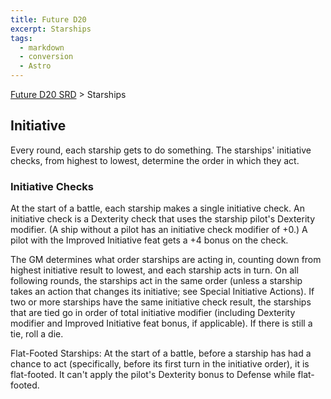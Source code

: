 ```yaml
---
title: Future D20
excerpt: Starships
tags:
  - markdown
  - conversion
  - Astro
---
```






[Future D20 SRD]( / ) > Starships




## Initiative


Every round, each starship gets to do something. The starships' initiative checks, from highest to lowest, determine the order in which they act.


### Initiative Checks


At the start of a battle, each starship makes a single initiative check. An initiative check is a Dexterity check that uses the starship pilot's Dexterity modifier. (A ship without a pilot has an initiative check modifier of +0.) A pilot with the Improved Initiative feat gets a +4 bonus on the check.


The GM determines what order starships are acting in, counting down from highest initiative result to lowest, and each starship acts in turn. On all following rounds, the starships act in the same order (unless a starship takes an action that changes its initiative; see Special Initiative Actions). If two or more starships have the same initiative check result, the starships that are tied go in order of total initiative modifier (including Dexterity modifier and Improved Initiative feat bonus, if applicable). If there is still a tie, roll a die.


Flat-Footed Starships: At the start of a battle, before a starship has had a chance to act (specifically, before its first turn in the initiative order), it is flat-footed. It can't apply the pilot's Dexterity bonus to Defense while flat-footed.



